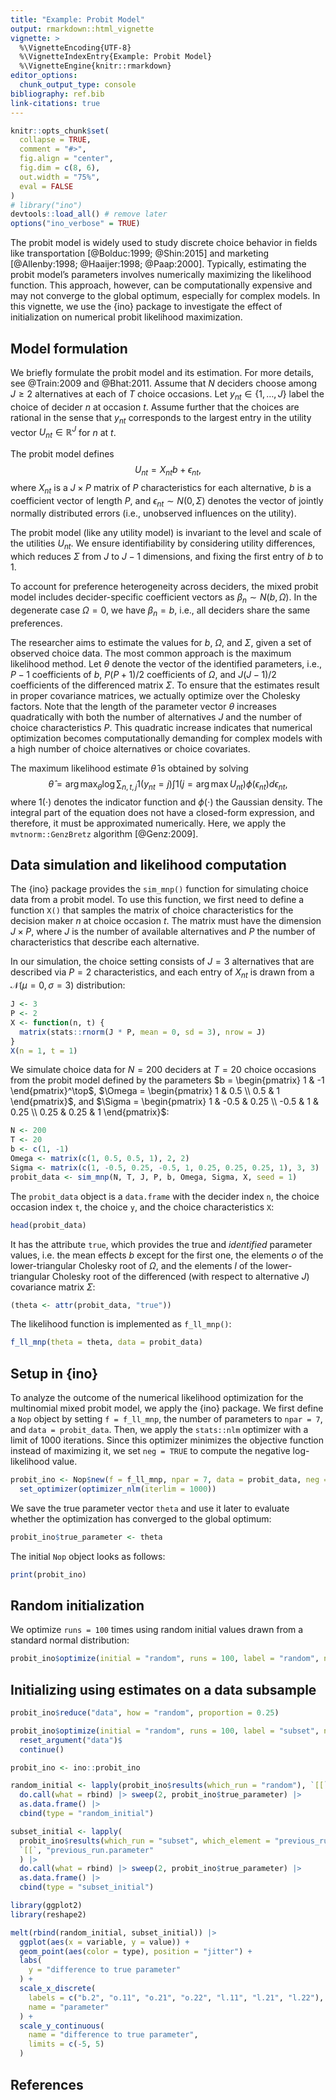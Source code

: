 ```yaml
---
title: "Example: Probit Model"
output: rmarkdown::html_vignette
vignette: >
  %\VignetteEncoding{UTF-8}
  %\VignetteIndexEntry{Example: Probit Model}
  %\VignetteEngine{knitr::rmarkdown}
editor_options: 
  chunk_output_type: console
bibliography: ref.bib
link-citations: true
---
```


```r
knitr::opts_chunk$set(
  collapse = TRUE,
  comment = "#>",
  fig.align = "center",
  fig.dim = c(8, 6), 
  out.width = "75%",
  eval = FALSE
)
# library("ino")
devtools::load_all() # remove later
options("ino_verbose" = TRUE) 
```

The probit model is widely used to study discrete choice behavior in fields like transportation [@Bolduc:1999; @Shin:2015] and marketing [@Allenby:1998; @Haaijer:1998; @Paap:2000]. Typically, estimating the probit model's parameters involves numerically maximizing the likelihood function. This approach, however, can be computationally expensive and may not converge to the global optimum, especially for complex models. In this vignette, we use the {ino} package to investigate the effect of initialization on numerical probit likelihood maximization.

## Model formulation

We briefly formulate the probit model and its estimation. For more details, see @Train:2009 and @Bhat:2011. Assume that $N$ deciders choose among $J \geq 2$ alternatives at each of $T$ choice occasions. Let $y_{nt} \in \{1,\dots,J\}$ label the choice of decider $n$ at occasion $t$. Assume further that the choices are rational in the sense that $y_{nt}$ corresponds to the largest entry in the utility vector $U_{nt} \in \mathbb{R}^J$ for $n$ at $t$. 

The probit model defines $$U_{nt} = X_{nt} b + \epsilon_{nt},$$ where $X_{nt}$ is a $J\times P$ matrix of $P$ characteristics for each alternative, $b$ is a coefficient vector of length $P$, and $\epsilon_{nt} \sim N(0,\Sigma)$ denotes the vector of jointly normally distributed errors (i.e., unobserved influences on the utility). 

The probit model (like any utility model) is invariant to the level and scale of the utilities $U_{nt}$. We ensure identifiability by considering utility differences, which reduces $\Sigma$ from $J$ to $J-1$ dimensions, and fixing the first entry of $b$ to $1$.

To account for preference heterogeneity across deciders, the mixed probit model includes decider-specific coefficient vectors as $\beta_n \sim N(b, \Omega)$. In the degenerate case $\Omega = 0$, we have $\beta_n = b$, i.e., all deciders share the same preferences.
	
The researcher aims to estimate the values for $b$, $\Omega$, and $\Sigma$, given a set of observed choice data. The most common approach is the maximum likelihood method. Let $\theta$ denote the vector of the identified parameters, i.e., $P-1$ coefficients of $b$, $P(P+1)/2$ coefficients of $\Omega$, and $J(J-1)/2$ coefficients of the differenced matrix $\Sigma$. To ensure that the estimates result in proper covariance matrices, we actually optimize over the Cholesky factors. Note that the length of the parameter vector $\theta$ increases quadratically with both the number of alternatives $J$ and the number of choice characteristics $P$. This quadratic increase indicates that numerical optimization becomes computationally demanding for complex models with a high number of choice alternatives or choice covariates.

The maximum likelihood estimate $\hat{\theta}$ is obtained by solving $$\hat{\theta} = \arg \max_\theta \log \sum_{n,t,j} 1(y_{nt} = j) \int 1(j = \arg \max U_{nt}) \phi(\epsilon_{nt}) d \epsilon_{nt},$$
where $1(\cdot)$ denotes the indicator function and $\phi(\cdot)$ the Gaussian density. The integral part of the equation does not have a closed-form expression, and therefore, it must be approximated numerically. Here, we apply the `mvtnorm::GenzBretz` algorithm [@Genz:2009].

## Data simulation and likelihood computation

The {ino} package provides the `sim_mnp()` function for simulating choice data from a probit model. To use this function, we first need to define a function `X()` that samples the matrix of choice characteristics for the decision maker $n$ at choice occasion $t$. The matrix must have the dimension $J \times P$, where $J$ is the number of available alternatives and $P$ the number of characteristics that describe each alternative.

In our simulation, the choice setting consists of $J = 3$ alternatives that are described via $P = 2$ characteristics, and each entry of $X_{nt}$ is drawn from a $\mathcal{N}(\mu = 0, \sigma = 3)$ distribution:

```r
J <- 3
P <- 2
X <- function(n, t) {
  matrix(stats::rnorm(J * P, mean = 0, sd = 3), nrow = J)
}
X(n = 1, t = 1)
```

We simulate choice data for $N = 200$ deciders at $T = 20$ choice occasions from the probit model defined by the parameters $b = \begin{pmatrix} 1 & -1 \end{pmatrix}^\top$, $\Omega = \begin{pmatrix} 1 & 0.5 \\ 0.5 & 1 \end{pmatrix}$, and $\Sigma = \begin{pmatrix} 1 & -0.5 & 0.25 \\ -0.5 & 1 & 0.25 \\ 0.25 & 0.25 & 1 \end{pmatrix}$:

```r
N <- 200
T <- 20
b <- c(1, -1)
Omega <- matrix(c(1, 0.5, 0.5, 1), 2, 2)
Sigma <- matrix(c(1, -0.5, 0.25, -0.5, 1, 0.25, 0.25, 0.25, 1), 3, 3)
probit_data <- sim_mnp(N, T, J, P, b, Omega, Sigma, X, seed = 1)
```

The `probit_data` object is a `data.frame` with the decider index `n`, the choice occasion index `t`, the choice `y`, and the choice characteristics `X`:

```r
head(probit_data)
```

It has the attribute `true`, which provides the true and *identified* parameter values, i.e. the mean effects $b$ except for the first one, the elements $o$ of the lower-triangular Cholesky root of $\Omega$, and the elements $l$ of the lower-triangular Cholesky root of the differenced (with respect to alternative $J$) covariance matrix $\Sigma$:

```r
(theta <- attr(probit_data, "true"))
```

The likelihood function is implemented as `f_ll_mnp()`:

```r
f_ll_mnp(theta = theta, data = probit_data)
```

## Setup in {ino}

To analyze the outcome of the numerical likelihood optimization for the multinomial mixed probit model, we apply the {ino} package. We first define a `Nop` object by setting `f = f_ll_mnp`, the number of parameters to `npar = 7`, and `data = probit_data`. Then, we apply the `stats::nlm` optimizer with a limit of 1000 iterations. Since this optimizer minimizes the objective function instead of maximizing it, we set `neg = TRUE` to compute the negative log-likelihood value.

```r
probit_ino <- Nop$new(f = f_ll_mnp, npar = 7, data = probit_data, neg = TRUE)$
  set_optimizer(optimizer_nlm(iterlim = 1000))
```

We save the true parameter vector `theta` and use it later to evaluate whether the optimization has converged to the global optimum:

```r
probit_ino$true_parameter <- theta
```

The initial `Nop` object looks as follows:

```r
print(probit_ino)
```

## Random initialization

We optimize `runs = 100` times using random initial values drawn from a standard normal distribution:

```r
probit_ino$optimize(initial = "random", runs = 100, label = "random", ncores = 4)
```

## Initializing using estimates on a data subsample

```r
probit_ino$reduce("data", how = "random", proportion = 0.25)
```

```r
probit_ino$optimize(initial = "random", runs = 100, label = "subset", ncores = 4)$
  reset_argument("data")$
  continue()
```

```r
probit_ino <- ino::probit_ino

random_initial <- lapply(probit_ino$results(which_run = "random"), `[[`, "initial") |>
  do.call(what = rbind) |> sweep(2, probit_ino$true_parameter) |>
  as.data.frame() |>
  cbind(type = "random_initial")

subset_initial <- lapply(
  probit_ino$results(which_run = "subset", which_element = "previous_run"), 
  `[[`, "previous_run.parameter"
  ) |>
  do.call(what = rbind) |> sweep(2, probit_ino$true_parameter) |>
  as.data.frame() |>
  cbind(type = "subset_initial")

library(ggplot2)
library(reshape2)

melt(rbind(random_initial, subset_initial)) |> 
  ggplot(aes(x = variable, y = value)) +
  geom_point(aes(color = type), position = "jitter") +
  labs(
    y = "difference to true parameter"
  ) +
  scale_x_discrete(
    labels = c("b.2", "o.11", "o.21", "o.22", "l.11", "l.21", "l.22"),
    name = "parameter"
  ) +
  scale_y_continuous(
    name = "difference to true parameter",
    limits = c(-5, 5)
  )
```
	
## References

